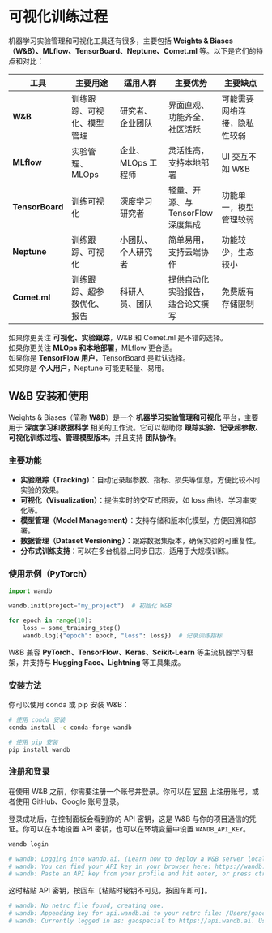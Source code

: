 # 可视化训练过程

机器学习实验管理和可视化工具还有很多，主要包括 **Weights & Biases（W&B）、MLflow、TensorBoard、Neptune、Comet.ml** 等。以下是它们的特点和对比：  


| 工具 | 主要用途 | 适用人群 | 主要优势 | 主要缺点 |  
|------|---------|---------|---------|---------|  
| **W&B** | 训练跟踪、可视化、模型管理 | 研究者、企业团队 | 界面直观、功能齐全、社区活跃 | 可能需要网络连接，隐私性较弱 |  
| **MLflow** | 实验管理、MLOps | 企业、MLOps 工程师 | 灵活性高，支持本地部署 | UI 交互不如 W&B |  
| **TensorBoard** | 训练可视化 | 深度学习研究者 | 轻量、开源、与 TensorFlow 深度集成 | 功能单一，模型管理较弱 |  
| **Neptune** | 训练跟踪、可视化 | 小团队、个人研究者 | 简单易用，支持云端协作 | 功能较少，生态较小 |  
| **Comet.ml** | 训练跟踪、超参数优化、报告 | 科研人员、团队 | 提供自动化实验报告，适合论文撰写 | 免费版有存储限制 |  

如果你更关注 **可视化、实验跟踪**，W&B 和 Comet.ml 是不错的选择。  
如果你更关注 **MLOps 和本地部署**，MLflow 更合适。  
如果你是 **TensorFlow 用户**，TensorBoard 是默认选择。  
如果你是 **个人用户**，Neptune 可能更轻量、易用。

## W&B 安装和使用

Weights & Biases（简称 **W&B**）是一个 **机器学习实验管理和可视化** 平台，主要用于 **深度学习和数据科学** 相关的工作流。它可以帮助你 **跟踪实验、记录超参数、可视化训练过程、管理模型版本**，并且支持 **团队协作**。  

### 主要功能

- **实验跟踪（Tracking）**：自动记录超参数、指标、损失等信息，方便比较不同实验的效果。  
- **可视化（Visualization）**：提供实时的交互式图表，如 loss 曲线、学习率变化等。  
- **模型管理（Model Management）**：支持存储和版本化模型，方便回溯和部署。  
- **数据管理（Dataset Versioning）**：跟踪数据集版本，确保实验的可重复性。  
- **分布式训练支持**：可以在多台机器上同步日志，适用于大规模训练。  

### 使用示例（PyTorch）

```python
import wandb

wandb.init(project="my_project")  # 初始化 W&B

for epoch in range(10):
    loss = some_training_step()
    wandb.log({"epoch": epoch, "loss": loss})  # 记录训练指标
```

W&B 兼容 **PyTorch、TensorFlow、Keras、Scikit-Learn** 等主流机器学习框架，并支持与 **Hugging Face、Lightning** 等工具集成。

### 安装方法

你可以使用 conda 或 pip 安装 W&B：

```bash
# 使用 conda 安装
conda install -c conda-forge wandb

# 使用 pip 安装
pip install wandb
```

### 注册和登录

在使用 W&B 之前，你需要注册一个账号并登录。你可以在 [官网](https://wandb.ai/site) 上注册账号，或者使用 GitHub、Google 账号登录。

登录成功后，在控制面板会看到你的 API 密钥，这是 W&B 与你的项目通信的凭证。你可以在本地设置 API 密钥，也可以在环境变量中设置 `WANDB_API_KEY`。

```bash
wandb login

# wandb: Logging into wandb.ai. (Learn how to deploy a W&B server locally: https://wandb.me/wandb-server)
# wandb: You can find your API key in your browser here: https://wandb.ai/authorize
# wandb: Paste an API key from your profile and hit enter, or press ctrl+c to quit: 
```

这时粘贴 API 密钥，按回车【粘贴时秘钥不可见，按回车即可】。

```bash
# wandb: No netrc file found, creating one.
# wandb: Appending key for api.wandb.ai to your netrc file: /Users/gaoch/.netrc
# wandb: Currently logged in as: gaospecial to https://api.wandb.ai. Use `wandb login --relogin` to force relogin
```